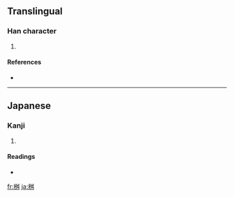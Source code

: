 ==Translingual==

===Han character===
{{Han char|rn=75|rad=木|as=06|sn=10|four=|canj=木弓戈手 (DNIQ)}}

# {{defn|Han|sort=木06}}

====References====
* {{Han ref|kx=0526.211|dkj=49165|hdz=21203.051|uh=685D|ud=26717}}

----

==Japanese==

===Kanji===
{{ja-kanji|grade=|rs=木06}}

# {{defn|Japanese|sort=木06}}

====Readings====
* {{ja-readings|on=|kun=[[ます]] (masu)}}

[[fr:桝]]
[[ja:桝]]